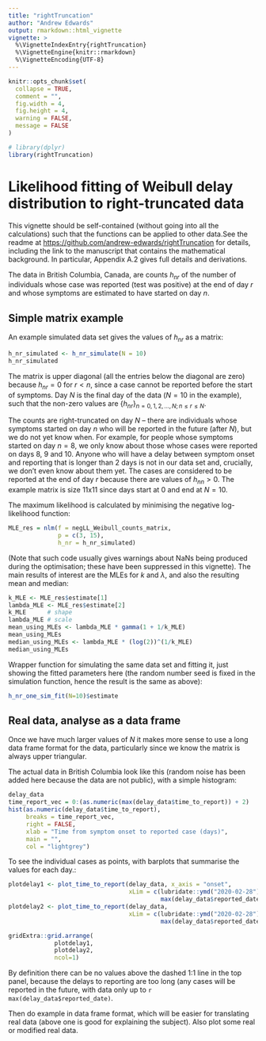 ```yaml
---
title: "rightTruncation"
author: "Andrew Edwards"
output: rmarkdown::html_vignette
vignette: >
  %\VignetteIndexEntry{rightTruncation}
  %\VignetteEngine{knitr::rmarkdown}
  %\VignetteEncoding{UTF-8}
---
```


```r
knitr::opts_chunk$set(
  collapse = TRUE,
  comment = "",
  fig.width = 4,
  fig.height = 4,
  warning = FALSE,
  message = FALSE
)
```

```r
# library(dplyr)
library(rightTruncation)
```

# Likelihood fitting of Weibull delay distribution to right-truncated data

This vignette should be self-contained (without going into all the calculations) such
that the functions can be applied to other data.See the readme at
<https://github.com/andrew-edwards/rightTruncation> for
details, including the link to the manuscript that contains the mathematical
background. In particular, Appendix A.2 gives full details and derivations.

The data in British Columbia, Canada, are counts $h_{nr}$ of
the number of individuals whose case was reported (test was positive) at the end
of day $r$ and whose symptoms are estimated to have started on day $n$.

## Simple matrix example

An example simulated data set gives the values of $h_{nr}$ as a matrix:
```r
h_nr_simulated <- h_nr_simulate(N = 10)
h_nr_simulated
```
The matrix is upper diagonal (all the entries below the diagonal are
zero) because $h_{nr} = 0$ for $r < n$, since a case cannot be reported before
the start of symptoms.
Day $N$ is the final day of the data ($N = 10$ in the example), such that the
non-zero values are
$\{ h_{nr} \}_{n = 0, 1, 2, ..., N; n \leq r \leq N}$.

The counts are right-truncated on day $N$ -- there are individuals
whose symptoms started on day $n$ who will be reported in the future (after
$N$), but we do not yet know when. For example, for people whose symptoms
started on day $n=8$, we only know about those whose cases were reported on days
8, 9 and 10. Anyone who will have a delay between symptom onset and reporting that
is longer than 2 days is not in our data set and, crucially, we don't even know about them yet.
The cases are considered to be reported at
the end of day $r$ because there are values of $h_{nn} > 0$. The example matrix
is size 11x11 since days start at 0 and end at $N=10$.

The maximum likelihood is calculated by minimising the negative log-likelihood function:
```r
MLE_res = nlm(f = negLL_Weibull_counts_matrix,
              p = c(3, 15),
              h_nr = h_nr_simulated)
```
(Note that such code usually gives warnings about NaNs being produced during the
optimisation; these have been suppressed in this vignette).
The main results of interest are the MLEs for $k$ and $\lambda$, and also the
resulting mean and median:
```r
k_MLE <- MLE_res$estimate[1]
lambda_MLE <- MLE_res$estimate[2]
k_MLE      # shape
lambda_MLE # scale
mean_using_MLEs <- lambda_MLE * gamma(1 + 1/k_MLE)
mean_using_MLEs
median_using_MLEs <- lambda_MLE * (log(2))^(1/k_MLE)
median_using_MLEs
```

Wrapper function for simulating the same data set and fitting it, just showing
the fitted parameters here (the random number seed is fixed in the simulation
function, hence the result is the same as above):
```r
h_nr_one_sim_fit(N=10)$estimate
```

## Real data, analyse as a data frame

Once we have much larger values of $N$ it makes more sense to use a long data
frame format for the data, particularly since we know the matrix is always upper
triangular.

The actual data in British Columbia look like this (random noise has
been added here because the data are not public), with a simple histogram:
```r
delay_data
time_report_vec = 0:(as.numeric(max(delay_data$time_to_report)) + 2)
hist(as.numeric(delay_data$time_to_report),
     breaks = time_report_vec,
     right = FALSE,
     xlab = "Time from symptom onset to reported case (days)",
     main = "",
     col = "lightgrey")
```

To see the individual cases as points, with barplots that summarise the values for each day.:
```r
plotdelay1 <- plot_time_to_report(delay_data, x_axis = "onset",
                                  xLim = c(lubridate::ymd("2020-02-28"),
                                           max(delay_data$reported_date) + 2))
plotdelay2 <- plot_time_to_report(delay_data,
                                  xLim = c(lubridate::ymd("2020-02-28"),
                                           max(delay_data$reported_date) + 2))
```
```r
gridExtra::grid.arrange(
             plotdelay1,
             plotdelay2,
             ncol=1)
```

By definition there can be no values above the dashed 1:1 line in the top panel,
because the delays to reporting are too long (any cases will be reported in the
future, with data only up to `r max(delay_data$reported_date)`.




Then do example in data frame format, which will be easier for translating real
data (above one is good for explaining the subject). Also plot some real or
modified real data.
